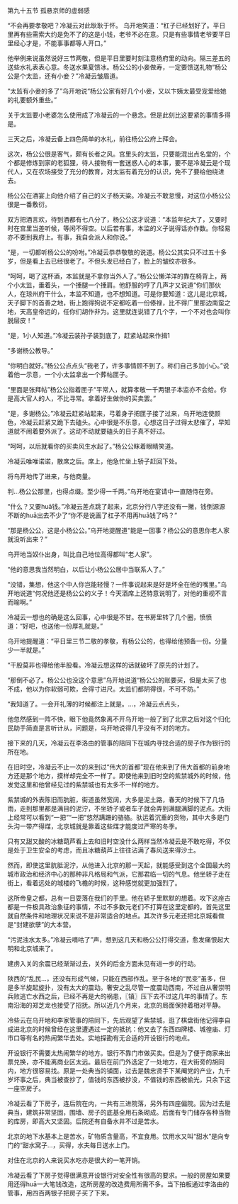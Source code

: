 

第九十五节 孤悬京师的虚弱感

“不会再要孝敬吧？冷凝云对此耿耿于怀。 乌开地笑道：“杠子已经划好了。平日里再有些需索大约是免不了的这是小钱，老爷不必在意。只是有些事情老爷要平日里经心才是，不能事事都等人开口。”

他举例来说虽然说好三节两敬，但是平日里要时刻注意杨府里的动向。隔三差五的送些水礼表表心意。冬送水果夏馈冰。杨公公的小妾做寿，一定要馈送礼物“杨公公是个太监，还有小妾？”冷凝云皱眉道。

“太监有小妾的多了”乌开地说“杨公公家有好几个小妾，又以卞姨太最受宠爱给她的礼要额外重些。”

关于太监要小老婆怎么使用成了冷凝云的一个悬念。但是此刻比这要紧的事情多得是。

三天之后，冷凝云备上四色简单的水礼，前往杨公公府上拜会。

这次，杨公公很是客气，颇有长者之风。宫里头的太监，只要能混出点名堂的，个个都是修炼到家的老狐狸，待人接物有一套迷惑人心的本事，要不是冷凝云是个现代人，又在农场接受了充分的教育，对太监有着充分的认识，免不了要给他绕进去。

杨公公在酒宴上向他介绍了自己的义子杨天粱。冷凝云不敢怠慢，对这位小杨公公很是一番敷衍。

双方把酒言欢，待到酒都有七八分了，杨公公这才说道：“本监年纪大了，又要时时在宫里当差听候，等闲不得空。以后若有事，本监的义子说得话亦作数。你轻易亦不要到我府上。有事，我自会派人和你说。”

“是，一切都听杨公公的吩咐。”冷凝云恭恭敬敬的说道。杨公公其实只不过五十多岁，但是看上去已经很老了。不但头发已经白了，脸上的皱纹亦很多。

“呵呵，喝了这杯酒，本监就是不拿你当外人了。”杨公公懒洋洋的靠在椅背上，两个小太监，垂着头，一个捶腿一个捶肩。他舒服的哼了几声才又说道“你们那伙人，在琼州府干什么，本监不知道，也不想知道。可是你要知道：这儿是北京城，天子脚下的首善之地，街上跑得狗说不定都吃着一份傣禄，比不得广里那边南蛮之地，天高皇帝远的，任你们胡作非为。这里就连说错了几个字，一个不对也会叫你脱层皮！”

“是，1小人知道。”冷凝云装孙子装到底了，赶紧站起来作揖1

“多谢杨公教导。”

“你明白就好。”杨公公点点头“我老了，许多事情顾不到了。称们自己多加小心。”说着他一示意，一个小太监拿出一个葬帖匣子。

“里面是张拜帖”杨公公指着匣子“平常人，就算孝敬一千两银子本监亦不会给。你是高大官人的人，不比寻常。拿着好生做你的买卖罢。”

“是，多谢杨公。”冷凝云赶紧站起来，弓着身子把匣子接了过来，乌开地连使颜色，冷凝云赶紧又跪下去磕头。心中很是不乐意，心想这日子过得太悲催了，早知道就不闹着要外派了。这动不动就要磕头的日子真不好过。

“呵呵，以后就看你的买卖风生水起了。”杨公公眯着眼睛笑道。

冷凝云唯唯诺诺，散席之后。席上，他急忙坐上轿子赶回下处。

将乌开地传了进来，与他商量。

判…杨公公那里，也得点缀。至少得一千两。”乌开地在宴请中一直随侍在旁。

“什么？又要huā钱。”冷凝云差点跳了起来，北京分行八字还没有一撇，钱倒源源不断的huā出去不少了“你不是说画了杠子不用再huā钱了吗？”

“那是杨公公，这是小杨公公。”乌开地提醒道“能是一回事？杨公公的意思你老人家就没听出来？”

乌开地当奴仆出身，叫比自己地位高得都叫“老人家”。

“他的意思我当然明白，以后让小杨公公居中当联系人了。”

“没错，集想，他这个中人你岂能轻慢？一件事说起来是好是坏全在他的嘴里。”乌开地说道“何况他还是杨公公的义子！今天酒席上还特意说明了，对他的重视不言而喻啊。”

冷凝云一想也的确是这么回事，心中很是不甘。在书房里转了几个圈，愤愤道：“好吧，也送他一份厚礼就是。”

乌开地提醒道：“平日里三节二敬的孝敬，有杨公公的，也得给他预备一份。分量少一半就是。”

“干股莫非也得给他半股看。冷凝云想这样的话就破坏了原先的计划了。

“那倒不必了。杨公公也没这个意思”乌开地说道“杨公公的账要买，但是太买了也不成，他以为你软弱可欺，会得寸进尺。太监们都阴得很，不可不防。”

“我知道了。一会开礼薄的时候都注上就是。…，冷凝云点点头，

他忽然感到一阵不快，眼下他竟然象离不开乌开地一般了到了北京之后对这个归化民助手简直是言听计从，问题是，乌开地说得几乎没有不对的地方。

接下来的几天，冷凝云在李洛由的管事的陪同下在城内寻找合适的房子作为银行的所在地。

在旧时空，冷凝云不止一次的来到过“伟大的首都”现在他来到了伟大首都的前身地方还是那个地方，摸样却完全不一样了。即使他来到旧时空的紫禁城外的时候，他发觉这里和他曾经见过的紫禁城也有太多不一样的地方。

紫禁城的外表陈旧而肮脏，街道虽然宽阔，大多是泥土路，春天的时候下了几场雨，走到那里都是满目的泥泞，不坐轿子或者车子就会弄到满腿满脚的泥点。大街上经常可以看到“一把”“一把”悠然蹒跚的骆骆。驮运着沉重的货物，其中大多是门头沟一带产得煤，北京城就是靠着这些煤才能度过严寒的冬季。

只有又甜又酸的冰糖葫芦看上去和旧时空没什么两样当然冷凝云是不敢吃得，不仅是处于卫生安全的考虑，而且冰糖葫芦上往往沾满了春风送来得沙土。

然而，即使这里肮胝泥泞，从他进入北京的那一天起，就能感受到这个全国最大的城市政治和经济中心的那种非凡格局和气派，它那君临一切的气息。他坐轿子走在街上，看着远处的城楼的飞檐的时候，这种感觉就更加强烈了。

这所帝皇之都，总有一日耍落在我们的手里。他在轿子里默默的想着。攻下这座古都是一件极具政治象征的事情，不过不多数元老们不打算在这里定都的。首先这里就自然条件和地理状况来说不是非常适合的地点。其次许多元老还把北京城看做是“封建欲孽”的大本营。

“污泥浊水太多。”冷凝云嘀咕了”声，想到这几天和杨公公打得交道，愈发痛恨起大明和北京城来了。

建虏入关的余震已经渐渐过去，关外的后金方面未见有进一步的行动。

陕西的“乱民…，还没有形成气候，只能在西部作乱。至于各地的“民变”虽多，但是多半旋起旋扑，没有太大的震动。奢安之乱尽管一度震动西南，不过自从奢崇明兵败逃亡水西之后，已经不再是大的祸患，〖镇〗压下去不过这几年的事情了。东南沿海的郑芝龙也接受了招抚。所以近几个月来，北京的局面保持着相对平静。

冷些云在乌开地和李家管事的陪同下，先后观望了紫禁城，逛了棋盘街他记得李自成进北京的时候曾经在这里遭遇过一定的抵抗：他又去了东西四牌楼、城徨庙、灯市口等有名的热闹繁华去处。实地探勘有无合适的开设银行的地点。

开设银行不需要太热闹繁华的地方。银行不靠门市做买卖。但是为了便于商家来出票兑换，亦不能离商业区太远。最后在前门外选定了一处地方，在大街旁的胡同内，地方很容易找。原是一处典当的铺面，过去是魏忠贤手下某阉党的产业，九千岁坏事之后，典当被查抄了，值钱的东西被抄没，不值钱的东西被偷光，只余下这一座空房子。

冷凝云看了下房子，连后院在内，一共有三进院落，另外有四座偏院。因为过去是典当，建筑非常坚固，围墙、房子的底基全用石条砌成。后面有专门储存各种当物的库房，即高大又坚固。后院还有自备水井不过是苦水。

北京的地下水基本上是苦水，矿物质含量高，不宜食用。饮用水又叫“甜水”是向专门的“甜水窝子…，买得，水夫每日送水上门。

对住在北京的人来说买水吃亦是很大的一笔开销。

冷凝云看了下房子觉得很满意开设银行对安全性有很高的要求。一般的房屋如果要用还得huā一大笔钱改造，这所房屋的改造费用所需不多。当下拍板通过李洛由的管事，用四百两银子把房子买了下来。

